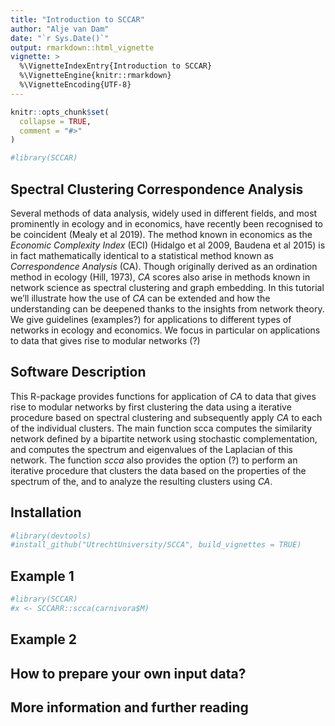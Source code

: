 ```yaml
---
title: "Introduction to SCCAR"
author: "Alje van Dam"
date: "`r Sys.Date()`"
output: rmarkdown::html_vignette
vignette: >
  %\VignetteIndexEntry{Introduction to SCCAR}
  %\VignetteEngine{knitr::rmarkdown}
  %\VignetteEncoding{UTF-8}
---
```


```r
knitr::opts_chunk$set(
  collapse = TRUE,
  comment = "#>"
)
```

```r
#library(SCCAR)
```

## Spectral Clustering Correspondence Analysis

Several methods of data analysis, widely used in different fields, and most prominently in ecology and in economics, have recently been recognised to be coincident (Mealy et al 2019).
The method known in economics as the _Economic Complexity Index_ (ECI) (Hidalgo et al 2009, Baudena et al 2015) is in fact mathematically identical to a statistical method known as _Correspondence Analysis_ (CA).
Though originally derived as an ordination method in ecology (Hill, 1973), _CA_ scores also arise in methods known in network science as spectral clustering and graph embedding.
In this tutorial we'll illustrate how the use of _CA_ can be extended and how the understanding can be deepened thanks to the insights from network theory. We give guidelines (examples?) for applications to different types of networks in ecology and economics.
We focus in particular on applications to data that gives rise to modular networks (?)

## Software Description

This R-package provides functions for application of _CA_ to data that gives rise to modular networks by first clustering the data using a iterative procedure based on spectral clustering and subsequently apply _CA_ to each of the individual clusters.
The main function scca computes the similarity network defined by a bipartite network using stochastic complementation, and computes the spectrum and eigenvalues of the Laplacian of this network.
The function _scca_ also provides the option (?) to perform an iterative procedure that clusters the data based on the properties of the spectrum of the, and to analyze the resulting clusters using _CA_.

## Installation

```r
#library(devtools)
#install_github("UtrechtUniversity/SCCA", build_vignettes = TRUE)
```

## Example 1

```r
#library(SCCAR)
#x <- SCCARR::scca(carnivora$M)

```


## Example 2

## How to prepare your own input data?


## More information and further reading

